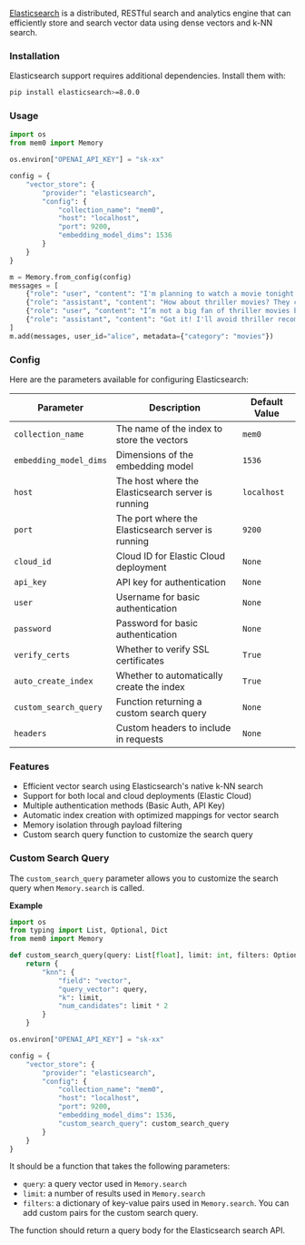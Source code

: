 [Elasticsearch](https://www.elastic.co/) is a distributed, RESTful search and analytics engine that can efficiently store and search vector data using dense vectors and k-NN search.

### Installation

Elasticsearch support requires additional dependencies. Install them with:

```bash
pip install elasticsearch>=8.0.0
```

### Usage

```python
import os
from mem0 import Memory

os.environ["OPENAI_API_KEY"] = "sk-xx"

config = {
    "vector_store": {
        "provider": "elasticsearch",
        "config": {
            "collection_name": "mem0",
            "host": "localhost",
            "port": 9200,
            "embedding_model_dims": 1536
        }
    }
}

m = Memory.from_config(config)
messages = [
    {"role": "user", "content": "I'm planning to watch a movie tonight. Any recommendations?"},
    {"role": "assistant", "content": "How about thriller movies? They can be quite engaging."},
    {"role": "user", "content": "I’m not a big fan of thriller movies but I love sci-fi movies."},
    {"role": "assistant", "content": "Got it! I'll avoid thriller recommendations and suggest sci-fi movies in the future."}
]
m.add(messages, user_id="alice", metadata={"category": "movies"})
```

### Config

Here are the parameters available for configuring Elasticsearch:

| Parameter              | Description                                        | Default Value |
| ---------------------- | -------------------------------------------------- | ------------- |
| `collection_name`      | The name of the index to store the vectors         | `mem0`        |
| `embedding_model_dims` | Dimensions of the embedding model                  | `1536`        |
| `host`                 | The host where the Elasticsearch server is running | `localhost`   |
| `port`                 | The port where the Elasticsearch server is running | `9200`        |
| `cloud_id`             | Cloud ID for Elastic Cloud deployment              | `None`        |
| `api_key`              | API key for authentication                         | `None`        |
| `user`                 | Username for basic authentication                  | `None`        |
| `password`             | Password for basic authentication                  | `None`        |
| `verify_certs`         | Whether to verify SSL certificates                 | `True`        |
| `auto_create_index`    | Whether to automatically create the index          | `True`        |
| `custom_search_query`  | Function returning a custom search query           | `None`        |
| `headers`              | Custom headers to include in requests              | `None`        |

### Features

- Efficient vector search using Elasticsearch's native k-NN search
- Support for both local and cloud deployments (Elastic Cloud)
- Multiple authentication methods (Basic Auth, API Key)
- Automatic index creation with optimized mappings for vector search
- Memory isolation through payload filtering
- Custom search query function to customize the search query

### Custom Search Query

The `custom_search_query` parameter allows you to customize the search query when `Memory.search` is called.  
  
__Example__  
```python
import os
from typing import List, Optional, Dict
from mem0 import Memory

def custom_search_query(query: List[float], limit: int, filters: Optional[Dict]) -> Dict:
    return {
        "knn": {
            "field": "vector", 
            "query_vector": query, 
            "k": limit, 
            "num_candidates": limit * 2
        }
    }

os.environ["OPENAI_API_KEY"] = "sk-xx"

config = {
    "vector_store": {
        "provider": "elasticsearch",
        "config": {
            "collection_name": "mem0",
            "host": "localhost",
            "port": 9200,
            "embedding_model_dims": 1536,
            "custom_search_query": custom_search_query
        }
    }
}
```
It should be a function that takes the following parameters:
- `query`: a query vector used in `Memory.search`
- `limit`: a number of results used in `Memory.search`
- `filters`: a dictionary of key-value pairs used in `Memory.search`. You can add custom pairs for the custom search query.  
  
The function should return a query body for the Elasticsearch search API.